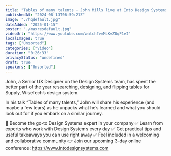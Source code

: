 ```yaml
---
title: "Tables of many talents - John Mills live at Into Design Systems Meetup Australia - June 2024"
publishedAt: "2024-08-13T06:59:21Z"
image: "./hqdefault.jpg"
dateAdded: "2025-01-15"
poster: "./maxresdefault.jpg"
videoUrl: "https://www.youtube.com/watch?v=MLKvZUqP1eI"
localImages: true
tags: ["Unsorted"]
categories: ["Video"]
duration: "0:26:33"
privacyStatus: "undefined"
draft: true
speakers: ["Unsorted"]
---
```

John, a Senior UX Designer on the Design Systems team, has spent the better part of the year researching, designing, and flipping tables for Supply, WiseTech’s design system. 

In his talk “Tables of many talents,” John will share his experience (and maybe a few tears) as he unpacks what he’s learned and what you should look out for if you embark on a similar journey.

💪 Become the go-to Design Systems expert in your company
✅ Learn from experts who work with Design Systems every day
✅ Get practical tips and useful takeaways you can use right away
✅ Feel included in a welcoming and collaborative community
👉 Join our upcoming 3-day online conference: https://www.intodesignsystems.com
